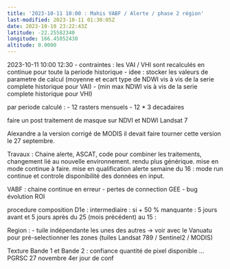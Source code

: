 ```yaml
---
title: '2023-10-11 10:00 : Mahis VABF / Alerte / phase 2 région'
last-modified: 2023-10-11 01:30:05Z
date: 2023-10-10 23:22:43Z
latitude: -22.25582340
longitude: 166.45052430
altitude: 0.0000
---
```


2023-10-11 10:00  12:30
- contraintes : les VAI / VHI sont recalculés en continue pour toute la periode historique
- idee : stocker les valeurs de parametre de calcul (moyenne et ecart type de NDWI vis à vis de la serie complete historique pour VAI)
- (min max NDWI vis à vis de la serie complete historique pour VHI)

par periode calculé :
- 12 rasters mensuels
- 12 * 3 decadaires


faire un post traitement de masque sur NDVI et NDWI Landsat 7

Alexandre a la version corrigé de MODIS 
il devait faire tourner cette version le 27 septembre.

Travaux :
Chaine alerte, ASCAT, code pour combiner les traitements, changement lié au nouvelle environnement. rendu plus générique.
mise en mode continue à faire.
mise en qualification alerte semaine du 16 : mode run continue et  controle disponibilité des données en input.

VABF :  chaine continue en erreur
- pertes de connection GEE
- bug évolution ROI

procedure composition 
D1e : intermediaire : 
si + 50 % manquante : 5 jours avant et 5 jours après 
du 25 (mois précédent) au 15 : 

Region : 
- tuile indépendante les unes des autres
-> voir avec le Vanuatu pour pré-selectionner les zones (tuiles Landsat 789 / Sentinel2 / MODIS)


Texture Bande 1 et Bande 2 :  confiance quantité de pixel disponible ...
PGRSC 27 novembre
4er jour de conf

